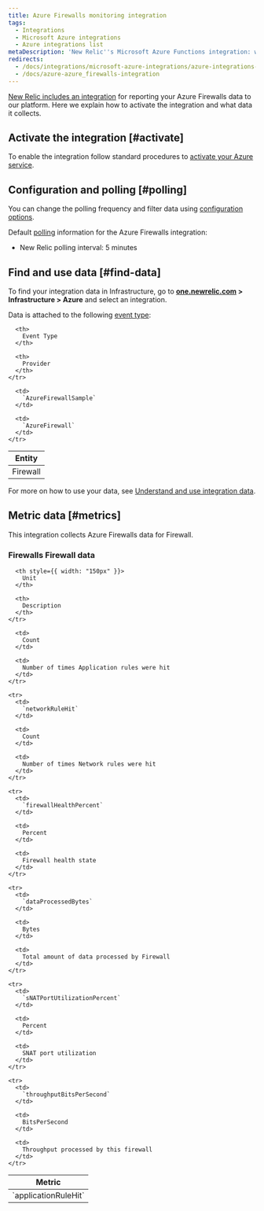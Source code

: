 ```yaml
---
title: Azure Firewalls monitoring integration
tags:
  - Integrations
  - Microsoft Azure integrations
  - Azure integrations list
metaDescription: 'New Relic''s Microsoft Azure Functions integration: what data it reports, and how to enable it.'
redirects:
  - /docs/integrations/microsoft-azure-integrations/azure-integrations-list/azure-firewalls-monitoring-integration
  - /docs/azure-azure_firewalls-integration
---
```


[New Relic includes an integration](/docs/infrastructure/integrations-getting-started/getting-started/introduction-infrastructure-integrations) for reporting your Azure Firewalls data to our platform. Here we explain how to activate the integration and what data it collects.

## Activate the integration [#activate]

To enable the integration follow standard procedures to [activate your Azure service](/docs/infrastructure/microsoft-azure-integrations/getting-started/activate-azure-integrations).

## Configuration and polling [#polling]

You can change the polling frequency and filter data using [configuration options](/docs/integrations/new-relic-integrations/getting-started/configure-polling-frequency-data-collection-cloud-integrations).

Default [polling](/docs/infrastructure/microsoft-azure-integrations/getting-started/azure-integration-polling) information for the Azure Firewalls integration:

* New Relic polling interval: 5 minutes

## Find and use data [#find-data]

To find your integration data in Infrastructure, go to **[one.newrelic.com](https://one.newrelic.com/all-capabilities) > Infrastructure > Azure** and select an integration.

Data is attached to the following [event type](/docs/data-apis/understand-data/new-relic-data-types/#event-data):

<table>
  <thead>
    <tr>
      <th>
        Entity
      </th>

      <th>
        Event Type
      </th>

      <th>
        Provider
      </th>
    </tr>
  </thead>

  <tbody>
    <tr>
      <td>
        Firewall
      </td>

      <td>
        `AzureFirewallSample`
      </td>

      <td>
        `AzureFirewall`
      </td>
    </tr>
  </tbody>
</table>

For more on how to use your data, see [Understand and use integration data](/docs/infrastructure/integrations/find-use-infrastructure-integration-data).

## Metric data [#metrics]

This integration collects Azure Firewalls data for Firewall.

### Firewalls Firewall data

<table>
  <thead>
    <tr>
      <th style={{ width: "275px" }}>
        Metric
      </th>

      <th style={{ width: "150px" }}>
        Unit
      </th>

      <th>
        Description
      </th>
    </tr>
  </thead>

  <tbody>
    <tr>
      <td>
        `applicationRuleHit`
      </td>

      <td>
        Count
      </td>

      <td>
        Number of times Application rules were hit
      </td>
    </tr>

    <tr>
      <td>
        `networkRuleHit`
      </td>

      <td>
        Count
      </td>

      <td>
        Number of times Network rules were hit
      </td>
    </tr>

    <tr>
      <td>
        `firewallHealthPercent`
      </td>

      <td>
        Percent
      </td>

      <td>
        Firewall health state
      </td>
    </tr>

    <tr>
      <td>
        `dataProcessedBytes`
      </td>

      <td>
        Bytes
      </td>

      <td>
        Total amount of data processed by Firewall
      </td>
    </tr>

    <tr>
      <td>
        `sNATPortUtilizationPercent`
      </td>

      <td>
        Percent
      </td>

      <td>
        SNAT port utilization
      </td>
    </tr>

    <tr>
      <td>
        `throughputBitsPerSecond`
      </td>

      <td>
        BitsPerSecond
      </td>

      <td>
        Throughput processed by this firewall
      </td>
    </tr>
  </tbody>
</table>
